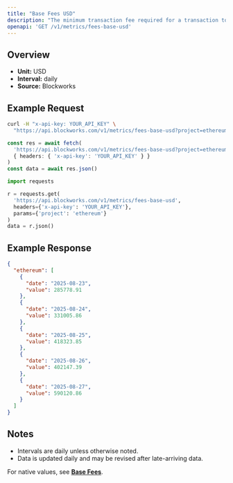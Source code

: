 ```yaml
---
title: "Base Fees USD"
description: "The minimum transaction fee required for a transaction to be included in a block"
openapi: 'GET /v1/metrics/fees-base-usd'
---
```


## Overview

- **Unit:** USD
- **Interval:** daily
- **Source:** Blockworks

## Example Request

<CodeGroup>

```bash cURL
curl -H "x-api-key: YOUR_API_KEY" \
  "https://api.blockworks.com/v1/metrics/fees-base-usd?project=ethereum"
```

```typescript TypeScript
const res = await fetch(
  'https://api.blockworks.com/v1/metrics/fees-base-usd?project=ethereum',
  { headers: { 'x-api-key': 'YOUR_API_KEY' } }
)
const data = await res.json()
```

```python Python
import requests

r = requests.get(
  'https://api.blockworks.com/v1/metrics/fees-base-usd',
  headers={'x-api-key': 'YOUR_API_KEY'},
  params={'project': 'ethereum'}
)
data = r.json()
```

</CodeGroup>

## Example Response

```json
{
  "ethereum": [
    {
      "date": "2025-08-23",
      "value": 285778.91
    },
    {
      "date": "2025-08-24",
      "value": 331005.86
    },
    {
      "date": "2025-08-25",
      "value": 418323.85
    },
    {
      "date": "2025-08-26",
      "value": 402147.39
    },
    {
      "date": "2025-08-27",
      "value": 590120.86
    }
  ]
}
```

## Notes
- Intervals are daily unless otherwise noted.
- Data is updated daily and may be revised after late-arriving data.


<Note>For native values, see **[Base Fees](./fees-base)**.</Note>